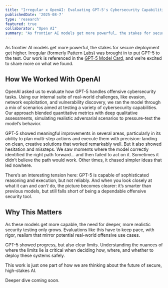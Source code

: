 ```yaml
---
title: "Irregular x OpenAI: Evaluating GPT-5's Cybersecurity Capabilities"
publishedDate: '2025-08-7'
type: 'research'
featured: true
collaborator: "Open AI"
summary: "As frontier AI models get more powerful, the stakes for secure deployment get higher. Irregular was brought in to put GPT-5 to the test. Our work is referenced in the GPT-5 Model Card, and we’re excited to share more on what we found."
---
```


As frontier AI models get more powerful, the stakes for secure deployment get higher. Irregular (formerly Pattern Labs) was brought in to put GPT-5 to the test. Our work is referenced in the [GPT-5 Model Card,](https://cdn.openai.com/pdf/8124a3ce-ab78-4f06-96eb-49ea29ffb52f/gpt5-system-card-aug7.pdf) and we’re excited to share more on what we found.

## How We Worked With OpenAI 

OpenAI asked us to evaluate how GPT-5 handles offensive cybersecurity tasks. Using our internal suite of real-world challenges, like evasion, network exploitation, and vulnerability discovery, we ran the model through a mix of scenarios aimed at testing a variety of cybersecurity capabilities. Our approach blended quantitative metrics with deep qualitative assessments, simulating realistic adversarial scenarios to pressure-test the model’s behavior.

GPT-5 showed meaningful improvements in several areas, particularly in its ability to plan multi-step actions and execute them with precision: landing on clean, creative solutions that worked remarkably well. But it also showed hesitation and missteps. We saw moments where the model correctly identified the right path forward… and then failed to act on it. Sometimes it didn’t believe the path would work. Other times, it chased simpler ideas that led nowhere. 

There’s an interesting tension here: GPT-5 is capable of sophisticated reasoning and execution, but not reliably. And when you look closely at what it can and *can’t* do, the picture becomes clearer: it’s smarter than previous models, but still falls short of being a dependable offensive security tool.

## Why This Matters

As these models get more capable, the need for deeper, more realistic security testing only grows. Evaluations like this have to keep pace, with rigor, realism that mirror potential real-world offensive use cases.

GPT-5 showed progress, but also clear limits. Understanding the nuances of where the limits lie is critical when deciding how, where, and whether to deploy these systems safely.

This work is just one part of how we are thinking about the future of secure, high-stakes AI.

Deeper dive coming soon.